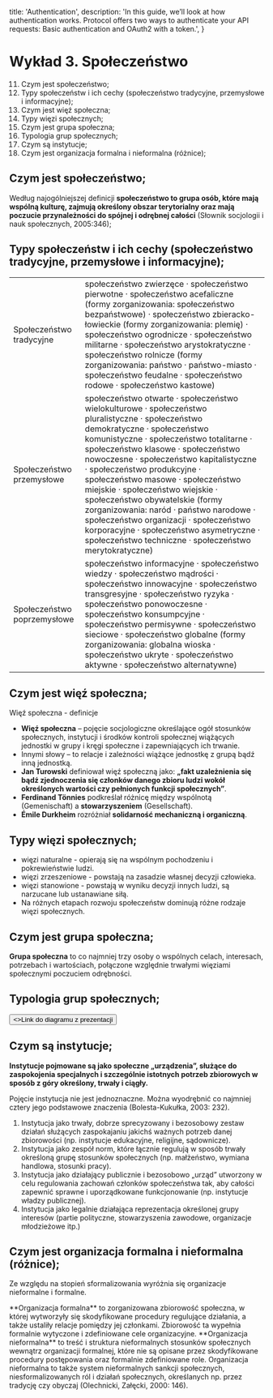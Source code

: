   title: 'Authentication',
  description:
    'In this guide, we’ll look at how authentication works. Protocol offers two ways to authenticate your API requests: Basic authentication and OAuth2 with a token.',
}

# Wykład 3. Społeczeństwo

11.   Czym jest społeczeństwo;
12.   Typy społeczeństw i ich cechy (społeczeństwo tradycyjne, przemysłowe i informacyjne);
13.   Czym jest więź społeczna;
14.   Typy więzi społecznych;
15.   Czym jest grupa społeczna;
16.   Typologia grup społecznych;
17.   Czym są instytucje;
18.   Czym jest organizacja formalna i nieformalna (różnice);

## Czym jest społeczeństwo;

Według najogólniejszej definicji **społeczeństwo to grupa osób, które mają wspólną kulturę, zajmują określony obszar terytorialny oraz mają poczucie przynależności do spójnej i odrębnej całości** (Słownik socjologii i nauk społecznych, 2005:346);

## Typy społeczeństw i ich cechy (społeczeństwo tradycyjne, przemysłowe i informacyjne);

<table>
<tbody>
<tr>
<td>Społeczeństwo tradycyjne</td>
<td>społeczeństwo zwierzęce · społeczeństwo pierwotne · społeczeństwo acefaliczne (formy zorganizowania: społeczeństwo bezpaństwowe) ·
społeczeństwo zbieracko-łowieckie (formy zorganizowania: plemię) · społeczeństwo ogrodnicze · społeczeństwo militarne · społeczeństwo arystokratyczne ·
społeczeństwo rolnicze (formy zorganizowania: państwo · państwo-miasto · społeczeństwo feudalne · społeczeństwo rodowe · społeczeństwo kastowe)</td>
</tr>
<tr>
<td>Społeczeństwo przemysłowe</td>
<td>społeczeństwo otwarte · społeczeństwo wielokulturowe · społeczeństwo pluralistyczne · społeczeństwo demokratyczne · społeczeństwo komunistyczne ·
społeczeństwo totalitarne · społeczeństwo klasowe · społeczeństwo nowoczesne · społeczeństwo kapitalistyczne · społeczeństwo produkcyjne ·
społeczeństwo masowe · społeczeństwo miejskie · społeczeństwo wiejskie · społeczeństwo obywatelskie (formy zorganizowania: naród · państwo narodowe ·
społeczeństwo organizacji · społeczeństwo korporacyjne · społeczeństwo asymetryczne · społeczeństwo techniczne · społeczeństwo merytokratyczne)</td>
</tr>
<tr>
<td>Społeczeństwo poprzemysłowe</td>
<td>społeczeństwo informacyjne · społeczeństwo wiedzy · społeczeństwo mądrości · społeczeństwo innowacyjne · społeczeństwo transgresyjne ·
społeczeństwo ryzyka · społeczeństwo ponowoczesne · społeczeństwo konsumpcyjne · społeczeństwo permisywne · społeczeństwo sieciowe ·
społeczeństwo globalne (formy zorganizowania: globalna wioska · społeczeństwo ukryte · społeczeństwo aktywne · społeczeństwo alternatywne)</td>
</tr>
</tbody>
</table>

## Czym jest więź społeczna;
Więź społeczna - definicje
- **Więź społeczna** – pojęcie socjologiczne określające ogół stosunków społecznych, instytucji i środków kontroli społecznej wiążących jednostki w grupy i kręgi społeczne i zapewniających ich trwanie. 
- Innymi słowy – to relacje i zależności wiążące jednostkę z grupą bądź inną jednostką. 
- **Jan Turowski** definiował więź społeczną jako: **„fakt uzależnienia się bądź zjednoczenia się członków danego zbioru ludzi wokół określonych wartości czy pełnionych funkcji społecznych”**. 
- **Ferdinand Tönnies** podkreślał różnicę między wspólnotą (Gemenischaft) a **stowarzyszeniem** (Gesellschaft).
- **Émile Durkheim** rozróżniał **solidarność mechaniczną i organiczną**.

## Typy więzi społecznych;
- więzi naturalne - opierają się na wspólnym pochodzeniu i pokrewieństwie ludzi. 
- więzi zrzeszeniowe - powstają na zasadzie własnej decyzji człowieka.
- więzi stanowione - powstają w wyniku decyzji innych ludzi, są narzucane lub ustanawiane siłą.
- Na różnych etapach rozwoju społeczeństw dominują różne rodzaje więzi społecznych.

## Czym jest grupa społeczna;
**Grupa społeczna** to co najmniej trzy osoby o wspólnych celach, interesach, potrzebach i wartościach, połączone względnie trwałymi więziami społecznymi poczuciem odrębności.

## Typologia grup społecznych;

<div className="not-prose">
  <Button href="https://www.gandalf.com.pl/files/products/texts/333143.pdf#page=17" variant="text" arrow="right">
    <>Link do diagramu z prezentacji</>
  </Button>
</div>

## Czym są instytucje;

**Instytucje pojmowane są jako społeczne „urządzenia”, służące do zaspokojenia specjalnych i szczególnie istotnych potrzeb zbiorowych w sposób z góry określony, trwały i ciągły.**

Pojęcie instytucja nie jest jednoznaczne. Można wyodrębnić co najmniej cztery jego podstawowe znaczenia (Bolesta-Kukułka, 2003: 232).
1. Instytucja jako trwały, dobrze sprecyzowany i bezosobowy zestaw działań służących zaspokajaniu jakichś ważnych potrzeb danej zbiorowości (np. instytucje edukacyjne, religĳne, sądownicze).
2. Instytucja jako zespół norm, które łącznie regulują w sposób trwały określoną grupę stosunków społecznych (np. małżeństwo, wymiana handlowa, stosunki pracy).
3. Instytucja jako działający publicznie i bezosobowo „urząd” utworzony w celu regulowania zachowań członków społeczeństwa tak, aby całości zapewnić sprawne i uporządkowane funkcjonowanie (np. instytucje władzy publicznej).
4. Instytucja jako legalnie działająca reprezentacja określonej grupy interesów
(partie polityczne, stowarzyszenia zawodowe, organizacje młodzieżowe itp.)


## Czym jest organizacja formalna i nieformalna (różnice);

Ze względu na stopień sformalizowania wyróżnia się organizacje nieformalne i formalne. 

<Row>
  <Col>
   **Organizacja formalna** to zorganizowana zbiorowość społeczna, w której wytworzyły się skodyfikowane procedury regulujące działania, a także ustaliły relacje pomiędzy jej członkami. Zbiorowość ta wypełnia formalnie wytyczone i zdefiniowane cele organizacyjne. 
  </Col>
  <Col>
    **Organizacja nieformalna** to treść i struktura nieformalnych stosunków społecznych wewnątrz organizacji formalnej, które nie są opisane przez skodyfikowane procedury postępowania oraz formalnie zdefiniowane role. Organizacja nieformalna to także system nieformalnych sankcji społecznych, niesformalizowanych ról i działań społecznych, określanych np. przez tradycję czy obyczaj (Olechnicki, Załęcki, 2000: 146).
  </Col>
</Row>


